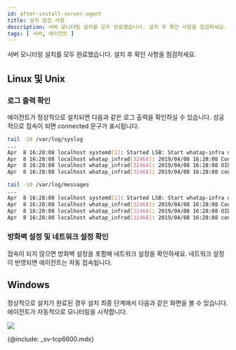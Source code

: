 ```yaml
---
id: after-install-server-agent
title: 설치 점검 사항
description: 서버 모니터링 설치를 모두 완료했습니다. 설치 후 확인 사항을 점검하세요.
tags: [ 서버, 에이전트 ]
---
```



서버 모니터링 설치를 모두 완료했습니다. 설치 후 확인 사항을 점검하세요.

## Linux 및 Unix

### 로그 출력 확인

에이전트가 정상적으로 설치되면 다음과 같은 로그 출력을 확인하실 수 있습니다. 성공적으로 접속이 되면 connected 문구가 표시됩니다.

<Tabs>
<TabItem value="dus" label="Debian/Ubuntu/SUSE" default>

```bash title=SH
tail -10 /var/log/syslog
...
Apr  8 16:28:08 localhost systemd[1]: Started LSB: Start whatap-infra daemon.
Apr  8 16:28:08 localhost whatap_infrad[32468]: 2019/04/08 16:28:08 Config file :  /usr/whatap/infra/conf/whatap.conf
Apr  8 16:28:08 localhost whatap_infrad[32468]: 2019/04/08 16:28:08 OID: 1193741647 ONAME: localhost
Apr  8 16:28:08 localhost whatap_infrad[32468]: 2019/04/08 16:28:08 connected to  {whatap ip}:{whatap port}
```

</TabItem>
<TabItem value="coalu" label="CentOS/Amazon Linux/Unix">

```bash title=SH
tail -10 /var/log/messages
...
Apr  8 16:28:08 localhost systemd[1]: Started LSB: Start whatap-infra daemon.
Apr  8 16:28:08 localhost whatap_infrad[32468]: 2019/04/08 16:28:08 Config file :  /usr/whatap/infra/conf/whatap.conf
Apr  8 16:28:08 localhost whatap_infrad[32468]: 2019/04/08 16:28:08 OID: 1193741647 ONAME: localhost
Apr  8 16:28:08 localhost whatap_infrad[32468]: 2019/04/08 16:28:08 connected to  {whatap ip}:{whatap port}
```

</TabItem>
</Tabs>

### 방화벽 설정 및 네트워크 설정 확인

접속이 되지 않으면 방화벽 설정을 포함해 네트워크 설정을 확인하세요. 네트워크 설정이 반영되면 에이전트는 자동 접속됩니다.

## Windows

정상적으로 설치가 완료된 경우 설치 최종 단계에서 다음과 같은 화면을 볼 수 있습니다. 에이전트가 자동적으로 모니터링을 시작합니다. 

![](https://img.whatap.io/media/user_guide_server/management/1230.png)

{@include: _sv-tcp6600.mdx}
